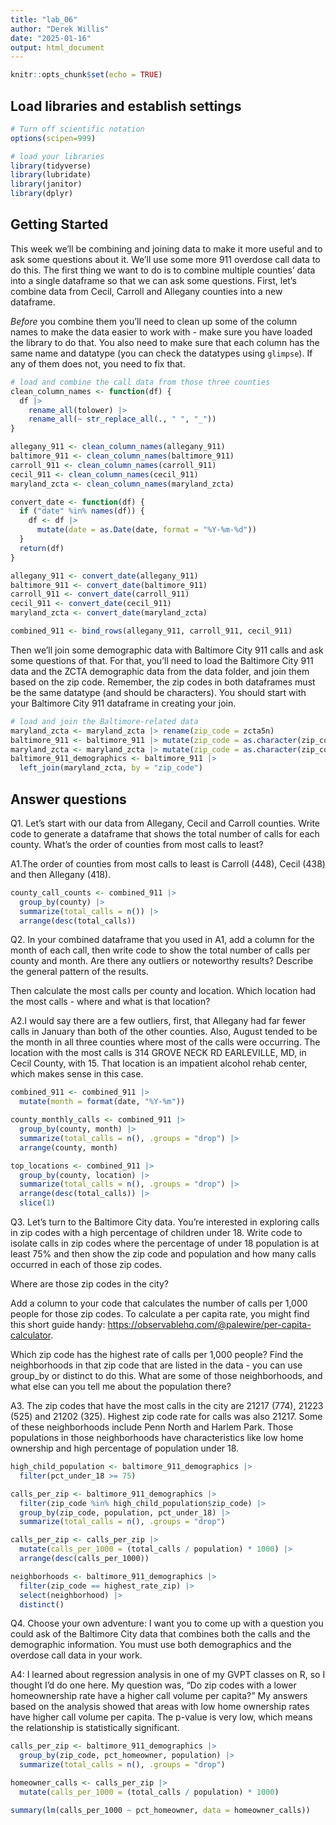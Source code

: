 ```yaml
---
title: "lab_06"
author: "Derek Willis"
date: "2025-01-16"
output: html_document
---
```


```r
knitr::opts_chunk$set(echo = TRUE)
```

## Load libraries and establish settings

```r
# Turn off scientific notation
options(scipen=999)

# load your libraries
library(tidyverse)
library(lubridate)
library(janitor)
library(dplyr)
```

## Getting Started

This week we'll be combining and joining data to make it more useful and to ask some questions about it. We'll use some more 911 overdose call data to do this. The first thing we want to do is to combine multiple counties' data into a single dataframe so that we can ask some questions. First, let's combine data from Cecil, Carroll and Allegany counties into a new dataframe.

*Before* you combine them you'll need to clean up some of the column names to make the data easier to work with - make sure you have loaded the library to do that. You also need to make sure that each column has the same name and datatype (you can check the datatypes using `glimpse`). If any of them does not, you need to fix that.

```r
# load and combine the call data from those three counties
clean_column_names <- function(df) {
  df |>
    rename_all(tolower) |>
    rename_all(~ str_replace_all(., " ", "_"))
}

allegany_911 <- clean_column_names(allegany_911)
baltimore_911 <- clean_column_names(baltimore_911)
carroll_911 <- clean_column_names(carroll_911)
cecil_911 <- clean_column_names(cecil_911)
maryland_zcta <- clean_column_names(maryland_zcta)

convert_date <- function(df) {
  if ("date" %in% names(df)) {
    df <- df |>
      mutate(date = as.Date(date, format = "%Y-%m-%d")) 
  }
  return(df)
}

allegany_911 <- convert_date(allegany_911)
baltimore_911 <- convert_date(baltimore_911)
carroll_911 <- convert_date(carroll_911)
cecil_911 <- convert_date(cecil_911)
maryland_zcta <- convert_date(maryland_zcta)

combined_911 <- bind_rows(allegany_911, carroll_911, cecil_911)
```

Then we'll join some demographic data with Baltimore City 911 calls and ask some questions of that. For that, you'll need to load the Baltimore City 911 data and the ZCTA demographic data from the data folder, and join them based on the zip code. Remember, the zip codes in both dataframes must be the same datatype (and should be characters). You should start with your Baltimore City 911 dataframe in creating your join.

```r
# load and join the Baltimore-related data
maryland_zcta <- maryland_zcta |> rename(zip_code = zcta5n)
baltimore_911 <- baltimore_911 |> mutate(zip_code = as.character(zip_code))
maryland_zcta <- maryland_zcta |> mutate(zip_code = as.character(zip_code))
baltimore_911_demographics <- baltimore_911 |> 
  left_join(maryland_zcta, by = "zip_code")
```

## Answer questions

Q1. Let's start with our data from Allegany, Cecil and Carroll counties. Write code to generate a dataframe that shows the total number of calls for each county. What's the order of counties from most calls to least?

A1.The order of counties from most calls to least is Carroll (448), Cecil (438) and then Allegany (418).

```r
county_call_counts <- combined_911 |> 
  group_by(county) |> 
  summarize(total_calls = n()) |> 
  arrange(desc(total_calls))
```

Q2. In your combined dataframe that you used in A1, add a column for the month of each call, then write code to show the total number of calls per county and month. Are there any outliers or noteworthy results? Describe the general pattern of the results.

Then calculate the most calls per county and location. Which location had the most calls - where and what is that location?

A2.I would say there are a few outliers, first, that Allegany had far fewer calls in January than both of the other counties. Also, August tended to be the month in all three counties where most of the calls were occurring. The location with the most calls is 314 GROVE NECK RD EARLEVILLE, MD, in Cecil County, with 15. That location is an impatient alcohol rehab center, which makes sense in this case. 

```r
combined_911 <- combined_911 |> 
  mutate(month = format(date, "%Y-%m")) 

county_monthly_calls <- combined_911 |> 
  group_by(county, month) |> 
  summarize(total_calls = n(), .groups = "drop") |> 
  arrange(county, month)

top_locations <- combined_911 |> 
  group_by(county, location) |> 
  summarize(total_calls = n(), .groups = "drop") |> 
  arrange(desc(total_calls)) |> 
  slice(1)
```

Q3. Let's turn to the Baltimore City data. You're interested in exploring calls in zip codes with a high percentage of children under 18. Write code to isolate calls in zip codes where the percentage of under 18 population is at least 75% and then show the zip code and population and how many calls occurred in each of those zip codes.

Where are those zip codes in the city? 

Add a column to your code that calculates the number of calls per 1,000 people for those zip codes. To calculate a per capita rate, you might find this short guide handy: [https://observablehq.com/\@palewire/per-capita-calculator](https://observablehq.com/@palewire/per-capita-calculator){.uri}.

Which zip code has the highest rate of calls per 1,000 people? Find the neighborhoods in that zip code that are listed in the data - you can use group_by or distinct to do this. What are some of those neighborhoods, and what else can you tell me about the population there?

A3. The zip codes that have the most calls in the city are 21217 (774), 21223 (525) and 21202 (325). Highest zip code rate for calls was also 21217. Some of these neighborhoods include Penn North and Harlem Park. Those populations in those neighborhoods have characteristics like low home ownership and high percentage of population under 18. 

```r
high_child_population <- baltimore_911_demographics |> 
  filter(pct_under_18 >= 75)

calls_per_zip <- baltimore_911_demographics |> 
  filter(zip_code %in% high_child_population$zip_code) |> 
  group_by(zip_code, population, pct_under_18) |> 
  summarize(total_calls = n(), .groups = "drop")

calls_per_zip <- calls_per_zip |> 
  mutate(calls_per_1000 = (total_calls / population) * 1000) |> 
  arrange(desc(calls_per_1000))

neighborhoods <- baltimore_911_demographics |> 
  filter(zip_code == highest_rate_zip) |> 
  select(neighborhood) |> 
  distinct()
```

Q4. Choose your own adventure: I want you to come up with a question you could ask of the Baltimore City data that combines both the calls and the demographic information. You must use both demographics and the overdose call data in your work.

A4: I learned about regression analysis in one of my GVPT classes on R, so I thought I'd do one here. My question was, "Do zip codes with a lower homeownership rate have a higher call volume per capita?" My answers based on the analysis showed that areas with low home ownership rates have higher call volume per capita. The p-value is very low, which means the relationship is statistically significant.

```r
calls_per_zip <- baltimore_911_demographics |> 
  group_by(zip_code, pct_homeowner, population) |> 
  summarize(total_calls = n(), .groups = "drop") 

homeowner_calls <- calls_per_zip |> 
  mutate(calls_per_1000 = (total_calls / population) * 1000)

summary(lm(calls_per_1000 ~ pct_homeowner, data = homeowner_calls))
```

